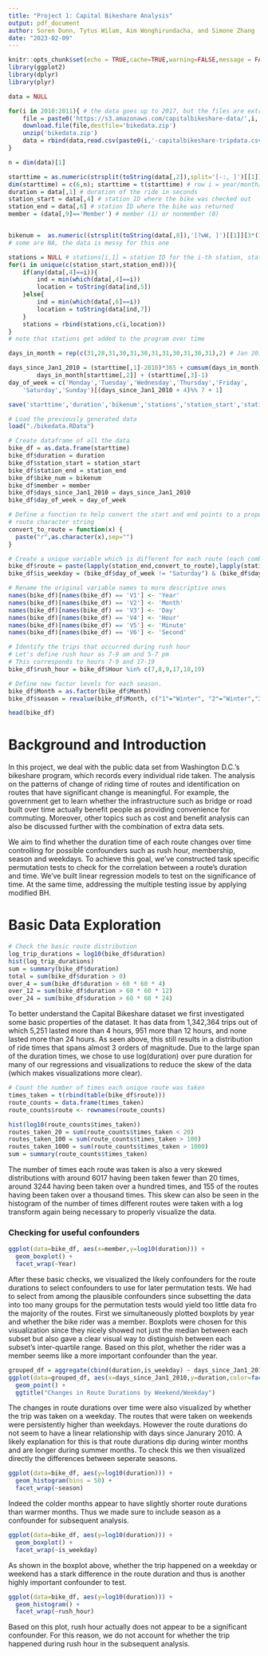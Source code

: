 ```yaml
---
title: "Project 1: Capital Bikeshare Analysis"
output: pdf_document
author: Soren Dunn, Tytus Wilam, Aim Wonghirundacha, and Simone Zhang
date: "2023-02-09"
---
```


```r
knitr::opts_chunk$set(echo = TRUE,cache=TRUE,warning=FALSE,message = FALSE, fig.height=4, fig.align="center", out.width=c('90%', '90%'))
library(ggplot2)
library(dplyr)
library(plyr)
```

```r
data = NULL

for(i in 2010:2011){ # the data goes up to 2017, but the files are extremely large from 2011 onwards - you can decide to just use a subset
	file = paste0('https://s3.amazonaws.com/capitalbikeshare-data/',i,'-capitalbikeshare-tripdata.zip')
	download.file(file,destfile='bikedata.zip')
	unzip('bikedata.zip')
	data = rbind(data,read.csv(paste0(i,'-capitalbikeshare-tripdata.csv')))
}

n = dim(data)[1]

starttime = as.numeric(strsplit(toString(data[,2]),split='[-:, ]')[[1]][-7*(1:n)]) # start time of ride #i
dim(starttime) = c(6,n); starttime = t(starttime) # row i = year/month/date/hour/minute/second for ride #i
duration = data[,1] # duration of the ride in seconds
station_start = data[,4] # station ID where the bike was checked out
station_end = data[,6] # station ID where the bike was returned
member = (data[,9]=='Member') # member (1) or nonmember (0)


bikenum =  as.numeric((strsplit(toString(data[,8]),'[?wW, ]')[[1]][3*(1:n)-1]))
# some are NA, the data is messy for this one

stations = NULL # stations[i,1] = station ID for the i-th station, stations[i,2] = station location for the i-th station
for(i in unique(c(station_start,station_end))){
	if(any(data[,4]==i)){
		ind = min(which(data[,4]==i))
		location = toString(data[ind,5])
	}else{
		ind = min(which(data[,6]==i))
		location = toString(data[ind,7])
	}
	stations = rbind(stations,c(i,location))
}
# note that stations get added to the program over time

days_in_month = rep(c(31,28,31,30,31,30,31,31,30,31,30,31),2) # Jan 2010, ..., Dec 2011

days_since_Jan1_2010 = (starttime[,1]-2010)*365 + cumsum(days_in_month)[starttime[,2]] -
		days_in_month[starttime[,2]] + (starttime[,3]-1)
day_of_week = c('Monday','Tuesday','Wednesday','Thursday','Friday',
	'Saturday','Sunday')[(days_since_Jan1_2010 + 4)%% 7 + 1]

save('starttime','duration','bikenum','stations','station_start','station_end','member','days_since_Jan1_2010','day_of_week',file='bikedata.RData')
```

```r
# Load the previously generated data
load("./bikedata.RData") 
```

```r
# Create dataframe of all the data
bike_df = as.data.frame(starttime)
bike_df$duration = duration
bike_df$station_start = station_start
bike_df$station_end = station_end
bike_df$bike_num = bikenum
bike_df$member = member
bike_df$days_since_Jan1_2010 = days_since_Jan1_2010
bike_df$day_of_week = day_of_week

# Define a function to help convert the start and end points to a properly formatted
# route character string
convert_to_route = function(x) {
  paste("r",as.character(x),sep="")
}

# Create a unique variable which is different for each route (each combination of start and end points)
bike_df$route = paste(lapply(station_end,convert_to_route),lapply(station_start,as.character), sep="_")
bike_df$is_weekday = (bike_df$day_of_week != "Saturday") & (bike_df$day_of_week != "Sunday")

# Rename the original variable names to more descriptive ones
names(bike_df)[names(bike_df) == 'V1'] <- 'Year'
names(bike_df)[names(bike_df) == 'V2'] <- 'Month'
names(bike_df)[names(bike_df) == 'V3'] <- 'Day'
names(bike_df)[names(bike_df) == 'V4'] <- 'Hour'
names(bike_df)[names(bike_df) == 'V5'] <- 'Minute'
names(bike_df)[names(bike_df) == 'V6'] <- 'Second'

# Identify the trips that occurred during rush hour
# Let's define rush hour as 7-9 am and 5-7 pm
# This corresponds to hours 7-9 and 17-19
bike_df$rush_hour = bike_df$Hour %in% c(7,8,9,17,18,19)

# Define new factor levels for each season.
bike_df$Month = as.factor(bike_df$Month)
bike_df$season = revalue(bike_df$Month, c("1"="Winter", "2"="Winter","3"="Spring","4"="Spring","5"="Spring","6"="Summer","7"="Summer","8"="Summer","9"="Fall","10"="Fall","11"="Fall","12"="Winter"))

head(bike_df)
```

# Background and Introduction

In this project, we deal with the public data set from Washington D.C.’s bikeshare program, which records every individual ride taken. The analysis on the patterns of change of riding time of routes and identification on routes that have significant change is meaningful. For example, the government get to learn whether the infrastructure such as bridge or road built over time actually benefit people as providing convenience for commuting. Moreover, other topics such as cost and benefit analysis can also be discussed further with the combination of extra data sets.

We aim to find whether the duration time of each route changes over time controlling for possible confounders such as rush hour, membership, season and weekdays. To achieve this goal, we've constructed task specific permutation tests to check for the correlation between a route's duration and time. We've built linear regression models to test on the significance of time. At the same time, addressing the multiple testing issue by applying modified BH.

# Basic Data Exploration

```r
# Check the basic route distribution
log_trip_durations = log10(bike_df$duration)
hist(log_trip_durations)
sum = summary(bike_df$duration)
total = sum(bike_df$duration > 0)
over_4 = sum(bike_df$duration > 60 * 60 * 4)
over_12 = sum(bike_df$duration > 60 * 60 * 12)
over_24 = sum(bike_df$duration > 60 * 60 * 24)
```

To better understand the Capital Bikeshare dataset we first investigated some basic properties of the dataset. It has data from 1,342,364 trips out of which 5,251 lasted more than 4 hours, 951 more than 12 hours, and none lasted more than 24 hours. As seen above, this still results in a distribution of ride times that spans almost 3 orders of magnitude. Due to the large span of the duration times, we chose to use log(duration) over pure duration for many of our regressions and visualizations to reduce the skew of the data (which makes visualizations more clear).

```r
# Count the number of times each unique route was taken
times_taken = t(rbind(table(bike_df$route)))
route_counts = data.frame(times_taken)
route_counts$route <- rownames(route_counts)

hist(log10(route_counts$times_taken))
routes_taken_20 = sum(route_counts$times_taken < 20)
routes_taken_100 = sum(route_counts$times_taken > 100)
routes_taken_1000 = sum(route_counts$times_taken > 1000)
sum = summary(route_counts$times_taken)
```
The number of times each route was taken is also a very skewed distributions with around 6017 having been taken fewer than 20 times, around 3244 having been taken over a hundred times, and 155 of the routes having been taken over a thousand times. This skew can also be seen in the histogram of the number of times different routes were taken with a log transform again being necessary to properly visualize the data.

### Checking for useful confounders

```r
ggplot(data=bike_df, aes(x=member,y=log10(duration))) +
  geom_boxplot() +
  facet_wrap(~Year)
```

After these basic checks, we visualized the likely confounders for the route durations to select confounders to use for later permutation tests. We had to select from among the plausible confounders since subsetting the data into too many groups for the permutation tests would yield too little data fro the majority of the routes. First we simultaneously plotted boxplots by year and whether the bike rider was a member. Boxplots were chosen for this visualization since they nicely showed not just the median between each subset but also gave a clear visual way to distinguish between each subset's inter-quartile range. Based on this plot, whether the rider was a member seems like a more important confounder than the year.

```r
grouped_df = aggregate(cbind(duration,is_weekday) ~ days_since_Jan1_2010, data=bike_df, mean)
ggplot(data=grouped_df, aes(x=days_since_Jan1_2010,y=duration,color=factor(is_weekday))) +
  geom_point() +
  ggtitle("Changes in Route Durations by Weekend/Weekday")
```

The changes in route durations over time were also visualized by whether the trip was taken on a weekday. The routes that were taken on weekends were persistently higher than weekdays. However the route durations do not seem to have a linear relationship with days since Janurary 2010. A likely explanation for this is that route durations dip during winter months and are longer during summer months. To check this we then visualized directly the differences between seperate seasons.

```r
ggplot(data=bike_df, aes(y=log10(duration))) +
  geom_histogram(bins = 50) +
  facet_wrap(~season)
```

Indeed the colder months appear to have slightly shorter route durations than warmer months. Thus we made sure to include season as a confounder for subsequent analysis.

```r
ggplot(data=bike_df, aes(y=log10(duration))) +
  geom_boxplot() +
  facet_wrap(~is_weekday)
```
As shown in the boxplot above, whether the trip happened on a weekday or weekend has a stark difference in the route duration and thus is another highly important confounder to test.

```r
ggplot(data=bike_df, aes(y=log10(duration))) +
  geom_histogram() +
  facet_wrap(~rush_hour)
```

Based on this plot, rush hour actually does not appear to be a significant confounder. For this reason, we do not account for whether the trip happened during rush hour in the subsequent analysis.
